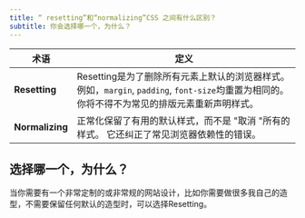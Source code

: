 ```yaml
---
title: “ resetting”和“normalizing”CSS 之间有什么区别？
subtitle: 你会选择哪一个，为什么？
---
```


| 术语              | 定义                                                                                            |
| --------------- | --------------------------------------------------------------------------------------------- |
| **Resetting**   | Resetting是为了删除所有元素上默认的浏览器样式。 例如，`margin`, `padding`, `font-size`均重置为相同的。 你将不得不为常见的排版元素重新声明样式。 |
| **Normalizing** | 正常化保留了有用的默认样式，而不是 "取消 "所有的样式。 它还纠正了常见浏览器依赖性的错误。                                               |

## 选择哪一个，为什么？

当你需要有一个非常定制的或非常规的网站设计，比如你需要做很多我自己的造型，不需要保留任何默认的造型时，可以选择Resetting。
